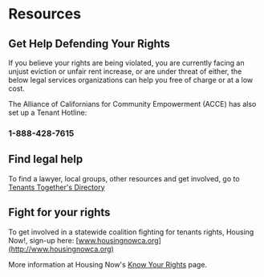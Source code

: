 
# Resources

## Get Help Defending Your Rights

If you believe your rights are being violated, you are currently facing an unjust eviction or unfair rent increase, or are under threat of either, the below legal services organizations can help you free of charge or at a low cost.

The Alliance of Californians for Community Empowerment (ACCE) has also set up a Tenant Hotline:
<h3>1-888-428-7615</h3>


## Find legal help
To find a lawyer, local groups, other resources and get involved, go to [Tenants Together's Directory](http://www.tenantstogether.org/resource-directory)

## Fight for your rights
To get involved in a statewide coalition fighting for tenants rights,  Housing Now!, sign-up here: [www.housingnowca.org](http://www.housingnowca.org)

More information at Housing Now's [Know Your Rights](https://www.housingnowca.org/knowyourrights) page.
